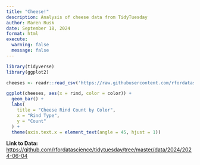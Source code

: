 ```yaml
---
title: "Cheese!"
description: Analysis of cheese data from TidyTuesday
author: Maren Rusk
date: September 18, 2024
format: html
execute:
  warning: false
  message: false
---
```


```r
library(tidyverse)
library(ggplot2)

cheeses <- readr::read_csv('https://raw.githubusercontent.com/rfordatascience/tidytuesday/master/data/2024/2024-06-04/cheeses.csv')
```

```r

ggplot(cheeses, aes(x = rind, color = color)) + 
  geom_bar() + 
  labs(
    title = "Cheese Rind Count by Color",
    x = "Rind Type",
    y = "Count"
  ) + 
  theme(axis.text.x = element_text(angle = 45, hjust = 1))
```

**Link to Data:** <https://github.com/rfordatascience/tidytuesday/tree/master/data/2024/2024-06-04>
